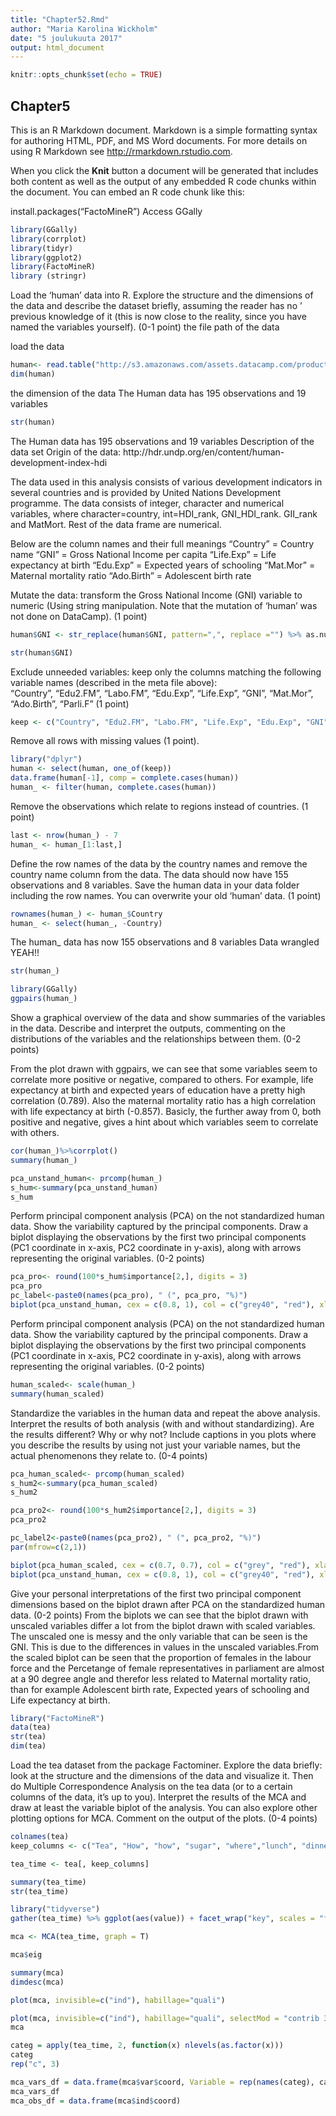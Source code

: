 ```yaml
---
title: "Chapter52.Rmd"
author: "Maria Karolina Wickholm"
date: "5 joulukuuta 2017"
output: html_document
---
```


```r
knitr::opts_chunk$set(echo = TRUE)
```

## Chapter5

This is an R Markdown document. Markdown is a simple formatting syntax for authoring HTML, PDF, and MS Word documents. For more details on using R Markdown see <http://rmarkdown.rstudio.com>.

When you click the **Knit** button a document will be generated that includes both content as well as the output of any embedded R code chunks within the document. You can embed an R code chunk like this:


install.packages("FactoMineR")
Access GGally
```r
library(GGally)
library(corrplot)
library(tidyr)
library(ggplot2)
library(FactoMineR)
library (stringr)
```
Load the 'human' data into R. Explore the structure and the dimensions
of the data and describe the dataset briefly, assuming the reader has no '
previous knowledge of it (this is now close to the reality, since you 
have named the variables yourself). (0-1 point)
the file path of the data

load the data
```r
human<- read.table("http://s3.amazonaws.com/assets.datacamp.com/production/course_2218/datasets/human1.txt", sep=",", header = T)
dim(human)
```
the dimension of the data
The Human data has 195 observations and 19 variables
```r
str(human)  
```
The Human data has 195 observations and 19 variables
Description of the data set
Origin of the data: http://hdr.undp.org/en/content/human-development-index-hdi

The data used in this analysis consists of various development indicators in
several countries and is provided by United Nations Development programme.
The data consists of integer, character and numerical variables, where character=country, 
int=HDI_rank, GNI_HDI_rank. GII_rank and MatMort. Rest of the data frame are numerical.

Below are the column names and their full meanings
"Country" = Country name
"GNI" = Gross National Income per capita
"Life.Exp" = Life expectancy at birth
"Edu.Exp" = Expected years of schooling 
"Mat.Mor" = Maternal mortality ratio
"Ado.Birth" = Adolescent birth rate
 
Mutate the data: transform the Gross National Income (GNI) variable to numeric
(Using string manipulation. Note that the mutation of 'human' was not done on DataCamp). (1 point)
```r
human$GNI <- str_replace(human$GNI, pattern=",", replace ="") %>% as.numeric
```
```r
str(human$GNI)
```
Exclude unneeded variables: keep only the columns matching the following variable names 
(described in the meta file above):  
"Country", "Edu2.FM", "Labo.FM", "Edu.Exp", "Life.Exp", "GNI", "Mat.Mor", "Ado.Birth", "Parli.F" (1 point)
```r
keep <- c("Country", "Edu2.FM", "Labo.FM", "Life.Exp", "Edu.Exp", "GNI", "Mat.Mor", "Ado.Birth", "Parli.F")
```
Remove all rows with missing values (1 point).
```r
library("dplyr")
human <- select(human, one_of(keep))
data.frame(human[-1], comp = complete.cases(human))
human_ <- filter(human, complete.cases(human))
```


Remove the observations which relate to regions instead of countries. (1 point)
```r
last <- nrow(human_) - 7
human_ <- human_[1:last,]
```

Define the row names of the data by the country names and remove the country name column from the
data. The data should now have 155 observations and 8 variables. Save the human data in your data 
folder including the row names. You can overwrite your old 'human' data. (1 point)
```r
rownames(human_) <- human_$Country
human_ <- select(human_, -Country)
```

The human_ data has now 155 observations and 8 variables
Data wrangled YEAH!!
```r
str(human_)
```

```r
library(GGally)
ggpairs(human_)
```
Show a graphical overview of the data and show summaries of the variables in the data. Describe and interpret the outputs, commenting on the distributions of the variables and the relationships between them. (0-2 points)

From the plot drawn with ggpairs, we can see that some variables seem to correlate more positive or negative, compared to others. For example, life expectancy at birth and expected years of education have a pretty high correlation (0.789). Also the maternal mortality ratio has
a high correlation with life expectancy at birth (-0.857). Basicly, the further away from 0, both positive and negative, gives a hint about which variables seem to correlate with others. 


```r
cor(human_)%>%corrplot()
summary(human_)
```
```r
pca_unstand_human<- prcomp(human_)
s_hum<-summary(pca_unstand_human)
s_hum
```
Perform principal component analysis (PCA) on the not standardized human data. Show the variability captured by the principal components. Draw a biplot displaying the observations by the first two principal components (PC1 coordinate in x-axis, PC2 coordinate in y-axis), along with arrows representing the original variables. (0-2 points)
```r
pca_pro<- round(100*s_hum$importance[2,], digits = 3)
pca_pro
pc_label<-paste0(names(pca_pro), " (", pca_pro, "%)")
biplot(pca_unstand_human, cex = c(0.8, 1), col = c("grey40", "red"), xlab = pc_label[1], ylab = pc_label[2])
```
Perform principal component analysis (PCA) on the not standardized human data. Show the variability captured by the principal components. Draw a biplot displaying the observations by the first two principal components (PC1 coordinate in x-axis, PC2 coordinate in y-axis), along with arrows representing the original variables. (0-2 points)

```r
human_scaled<- scale(human_)
summary(human_scaled)
```
Standardize the variables in the human data and repeat the above analysis. Interpret the results of both analysis (with and without standardizing). Are the results different? Why or why not? Include captions in you plots where you describe the results by using not just your variable names, but the actual phenomenons they relate to. (0-4 points)
```r
pca_human_scaled<- prcomp(human_scaled)
s_hum2<-summary(pca_human_scaled)
s_hum2
```
```r
pca_pro2<- round(100*s_hum2$importance[2,], digits = 3)
pca_pro2
```
```r
pc_label2<-paste0(names(pca_pro2), " (", pca_pro2, "%)")
par(mfrow=c(2,1))
```
```r
biplot(pca_human_scaled, cex = c(0.7, 0.7), col = c("grey", "red"), xlab = pc_label2[1], ylab = pc_label2[2])
biplot(pca_unstand_human, cex = c(0.8, 1), col = c("grey40", "red"), xlab = pc_label[1], ylab = pc_label[2])
```
Give your personal interpretations of the first two principal component dimensions based on the biplot drawn after PCA on the standardized human data. (0-2 points)
From the biplots we can see that the biplot drawn with unscaled variables differ a lot from the biplot drawn with scaled variables. The unscaled one is messy and the only variable that can be seen is the GNI. This is due to the differences in values in the unscaled variables.From the scaled biplot can be seen that the proportion of females in the labour force and the Percetange of female representatives in parliament
are almost at a 90 degree angle and therefor less related to Maternal mortality ratio, than for example Adolescent birth rate, Expected years of schooling and Life expectancy at birth.

```r
library("FactoMineR")
data(tea)
str(tea)
dim(tea)
```

Load the tea dataset from the package Factominer. Explore the data briefly: look at the structure and the dimensions of the data and visualize it. Then do Multiple Correspondence Analysis on the tea data (or to a certain columns of the data, it's up to you). Interpret the results of the MCA and draw at least the variable biplot of the analysis. You can also explore other plotting options for MCA. Comment on the output of the plots. (0-4 points)

```r
colnames(tea)
keep_columns <- c("Tea", "How", "how", "sugar", "where","lunch", "dinner", "always")
```
```r
tea_time <- tea[, keep_columns]
```
```r
summary(tea_time)
str(tea_time)
```

```r
library("tidyverse")
gather(tea_time) %>% ggplot(aes(value)) + facet_wrap("key", scales = "free") + geom_bar() 
```
```r
mca <- MCA(tea_time, graph = T)
```
```r
mca$eig
```
```r
summary(mca)
dimdesc(mca)
```
```r
plot(mca, invisible=c("ind"), habillage="quali")
```
```r
plot(mca, invisible=c("ind"), habillage="quali", selectMod = "contrib 3")
mca
```
```r
categ = apply(tea_time, 2, function(x) nlevels(as.factor(x)))
categ
rep("c", 3)
```
```r
mca_vars_df = data.frame(mca$var$coord, Variable = rep(names(categ), categ))
mca_vars_df
mca_obs_df = data.frame(mca$ind$coord)
```

